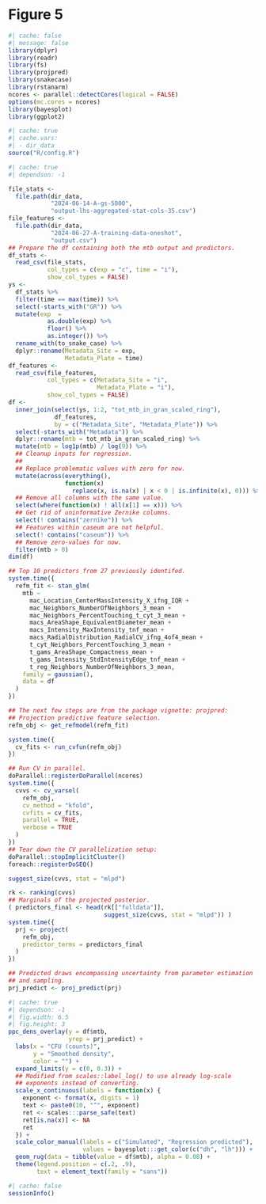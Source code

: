 # Figure 5

```r
#| cache: false
#| message: false
library(dplyr)
library(readr)
library(fs)
library(projpred)
library(snakecase)
library(rstanarm)
ncores <- parallel::detectCores(logical = FALSE)
options(mc.cores = ncores)
library(bayesplot)
library(ggplot2)
```

```r
#| cache: true
#| cache.vars:
#| - dir_data
source("R/config.R")
```

```r
#| cache: true
#| dependson: -1

file_stats <-
  file.path(dir_data,
            "2024-06-14-A-gs-5000",
            "output-lhs-aggregated-stat-cols-35.csv")
file_features <-
  file.path(dir_data,
            "2024-06-27-A-training-data-oneshot",
            "output.csv")
## Prepare the df containing both the mtb output and predictors.
df_stats <-
  read_csv(file_stats,
           col_types = c(exp = "c", time = "i"),
           show_col_types = FALSE)
ys <-
  df_stats %>%
  filter(time == max(time)) %>%
  select(-starts_with("GR")) %>%
  mutate(exp  =
           as.double(exp) %>%
           floor() %>%
           as.integer()) %>%
  rename_with(to_snake_case) %>%
  dplyr::rename(Metadata_Site = exp,
                Metadata_Plate = time)
df_features <-
  read_csv(file_features,
           col_types = c(Metadata_Site = "i",
                         Metadata_Plate = "i"),
           show_col_types = FALSE)
df <-
  inner_join(select(ys, 1:2, "tot_mtb_in_gran_scaled_ring"),
             df_features,
             by = c("Metadata_Site", "Metadata_Plate")) %>%
  select(-starts_with("Metadata")) %>%
  dplyr::rename(mtb = tot_mtb_in_gran_scaled_ring) %>%
  mutate(mtb = log1p(mtb) / log(9)) %>%
  ## Cleanup inputs for regression.
  ##
  ## Replace problematic values with zero for now.
  mutate(across(everything(),
                function(x)
                  replace(x, is.na(x) | x < 0 | is.infinite(x), 0))) %>%
  ## Remove all columns with the same value.
  select(where(function(x) ! all(x[1] == x))) %>%
  ## Get rid of uninformative Zernike columns.
  select(! contains("zernike")) %>%
  ## Features within caseum are not helpful.
  select(! contains("caseum")) %>%
  ## Remove zero-values for now.
  filter(mtb > 0)
dim(df)

## Top 10 predictors from 27 previously identifed.
system.time({
  refm_fit <- stan_glm(
    mtb ~
      mac_Location_CenterMassIntensity_X_ifng_IQR +
      mac_Neighbors_NumberOfNeighbors_3_mean +
      mac_Neighbors_PercentTouching_t_cyt_3_mean +
      macs_AreaShape_EquivalentDiameter_mean +
      macs_Intensity_MaxIntensity_tnf_mean +
      macs_RadialDistribution_RadialCV_ifng_4of4_mean +
      t_cyt_Neighbors_PercentTouching_3_mean +
      t_gams_AreaShape_Compactness_mean +
      t_gams_Intensity_StdIntensityEdge_tnf_mean +
      t_reg_Neighbors_NumberOfNeighbors_3_mean,
    family = gaussian(),
    data = df
  )
})

## The next few steps are from the package vignette: projpred:
## Projection predictive feature selection.
refm_obj <- get_refmodel(refm_fit)

system.time({
  cv_fits <- run_cvfun(refm_obj)
})

## Run CV in parallel.
doParallel::registerDoParallel(ncores)
system.time({
  cvvs <- cv_varsel(
    refm_obj,
    cv_method = "kfold",
    cvfits = cv_fits,
    parallel = TRUE,
    verbose = TRUE
  )
})
## Tear down the CV parallelization setup:
doParallel::stopImplicitCluster()
foreach::registerDoSEQ()

suggest_size(cvvs, stat = "mlpd")

rk <- ranking(cvvs)
## Marginals of the projected posterior.
( predictors_final <- head(rk[["fulldata"]],
                           suggest_size(cvvs, stat = "mlpd")) )
system.time({
  prj <- project(
    refm_obj,
    predictor_terms = predictors_final
  )
})

## Predicted draws encompassing uncertainty from parameter estimation
## and sampling.
prj_predict <- proj_predict(prj)
```

```r
#| cache: true
#| dependson: -1
#| fig.width: 6.5
#| fig.height: 3
ppc_dens_overlay(y = df$mtb,
                 yrep = prj_predict) +
  labs(x = "CFU (counts)",
       y = "Smoothed density",
       color = "") +
  expand_limits(y = c(0, 0.3)) +
  ## Modified from scales::label_log() to use already log-scale
  ## exponents instead of converting.
  scale_x_continuous(labels = function(x) {
    exponent <- format(x, digits = 1)
    text <- paste0(10, "^", exponent)
    ret <- scales:::parse_safe(text)
    ret[is.na(x)] <- NA
    ret
  }) +
  scale_color_manual(labels = c("Simulated", "Regression predicted"),
                     values = bayesplot:::get_color(c("dh", "lh"))) +
  geom_rug(data = tibble(value = df$mtb), alpha = 0.08) +
  theme(legend.position = c(.2, .9),
        text = element_text(family = "sans"))
```

```r
#| cache: false
sessionInfo()
```
